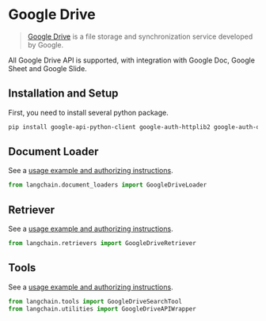 # Google Drive

>[Google Drive](https://en.wikipedia.org/wiki/Google_Drive) is a file storage and synchronization service developed by Google.

All Google Drive API is supported, with integration with Google Doc, Google Sheet and Google Slide.

## Installation and Setup

First, you need to install several python package.

```bash
pip install google-api-python-client google-auth-httplib2 google-auth-oauthlib
```

## Document Loader

See a [usage example and authorizing instructions](/docs/extras/integrations/document_loaders/google_drive.html).


```python
from langchain.document_loaders import GoogleDriveLoader
```

## Retriever

See a [usage example and authorizing instructions](/docs/extras/modules/data_connection/retrievers/integrations/google_drive.html).

```python
from langchain.retrievers import GoogleDriveRetriever
```

## Tools

See a [usage example and authorizing instructions](/docs/extras/modules/agents/tools/integrations/google_drive.html).

```python
from langchain.tools import GoogleDriveSearchTool
from langchain.utilities import GoogleDriveAPIWrapper
```


